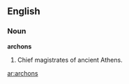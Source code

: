 ==English==

===Noun===
'''archons'''

# {{plural of|[[archon]]}}  Chief magistrates of ancient Athens.

[[ar:archons]]